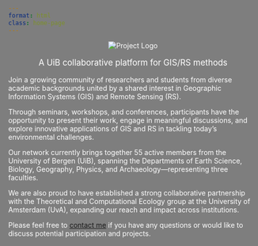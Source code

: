 ```yaml
---
format: html
class: home-page
---
```


<head>
  <style>
    body {
      background-image: url('img/background.png'); /* Path to your image */
      background-size: cover; /* Ensure the image covers the whole screen */
      background-position: center center; /* Center the image */
      background-attachment: fixed; /* Fix the background when scrolling */
      color: white; /* Optional: Change text color to contrast with the image */
    }
    body::before {
      content: '';
      position: fixed;
      top: 0;
      left: 0;
      right: 0;
      bottom: 0;
      background: rgba(0, 0, 0, 0.5); /* Dark overlay with 50% opacity */
      z-index: -1; /* Make sure the overlay is behind the text and content */
    }
  </style>
</head>

<div style="text-align: center;">
  <img src="img/PROJECTLOGO.png" alt="Project Logo" style="max-width: 100%; height: auto; object-fit: contain;" />
  <p style="margin-top: 1rem; font-size: 1.2em; color: inherit;">
    A UiB collaborative platform for GIS/RS methods
  </p>
</div>

Join a growing community of researchers and students from diverse academic backgrounds united by a shared interest in Geographic Information Systems (GIS) and Remote Sensing (RS).

Through seminars, workshops, and conferences, participants have the opportunity to present their work, engage in meaningful discussions, and explore innovative applications of GIS and RS in tackling today’s environmental challenges.

Our network currently brings together 55 active members from the University of Bergen (UiB), spanning the Departments of Earth Science, Biology, Geography, Physics, and Archaeology—representing three faculties.

We are also proud to have established a strong collaborative partnership with the Theoretical and Computational Ecology group at the University of Amsterdam (UvA), expanding our reach and impact across institutions.

Please feel free to [contact me](mailto:augusto.naschimento@uib.no) if you have any questions or would like to discuss potential participation and projects.